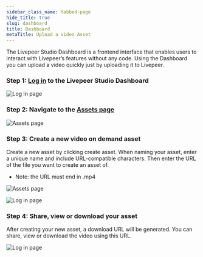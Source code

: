 ```yaml
---
sidebar_class_name: tabbed-page
hide_title: true
slug: dashboard
title: Dashboard
metaTitle: Upload a video Asset
---
```



<Tabs />

The Livepeer Studio Dashboard is a frontend interface that enables users to
interact with Livepeer’s features without any code. Using the Dashboard you can
upload a video quickly just by uploading it to Livepeer.

### Step 1: [Log in](https://livepeer.studio/login) to the Livepeer Studio Dashboard

![Log in page](/../static/guides/Dashboard-1.png)

### Step 2: Navigate to the [Assets page](https://livepeer.studio/dashboard/assets)

![Assets page](/../static/guides/Dashboard-2.png)

### Step 3: Create a new video on demand asset

Create a new asset by clicking create asset. When naming your asset, enter a
unique name and include URL-compatible characters. Then enter the URL of the
file you want to create an asset of.

- Note: the URL must end in .mp4

![Assets page](/../static/guides/Dashboard-3.png)

![Log in page](/../static/guides/Dashboard-4.png)

### Step 4: Share, view or download your asset

After creating your new asset, a download URL will be generated. You can share,
view or download the video using this URL.

![Log in page](/../static/guides/Dashboard-5.png)
